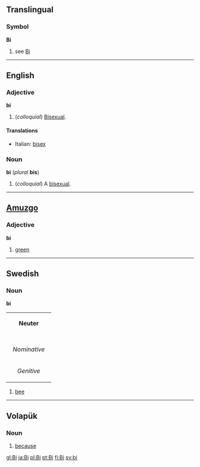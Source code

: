 ==Translingual==
===Symbol===
'''Bi'''
# see [[Bi]]

----

==English==
===Adjective===
'''bi'''

# (''colloquial'') [[Bisexual]].

====Translations====
*Italian: [[bisex]]

===Noun===
'''bi''' (''plural'' '''bis''')

# (''colloquial'') A [[bisexual]].

----

==[[Amuzgo]]==
===Adjective===
'''bi'''

# [[green]]

----

==Swedish==
===Noun===
'''bi'''

{| border=1 cellspacing=0
| bgcolor="#FFFFF0" colspan=5 align=center | '''Neuter'''
|-
|- bgcolor="#FFFFF0" align=center
! rowspan=2 | 
| colspan=2 width=105| Singular 
| colspan=2 | Plural
|- bgcolor="#FFFFF0" align=center
| width=105 | ''Indefinite'' 
| width=105 | ''Definite'' 
| width=105 |  ''Indefinite'' 
|  width=105 | ''Definite''
|- align=center
| width=105 bgcolor="#FFFFF0" | ''Nominative'' 
| [[bi]]
| [[biet]], ([[bit]])
| [[bin]]
| [[bina]]
|- align=center
| width=105 bgcolor="#FFFFF0" | ''Genitive'' 
| [[bis]]
| [[biets]], ([[bits]])
| [[bins]]
| [[binas]]
|}

# [[bee]]

----
== Volapük == 
=== Noun === 
# [[because]]

[[gl:Bi]]
[[ja:Bi]]
[[pl:Bi]]
[[pt:Bi]]
[[fi:Bi]]
[[sv:bi]]